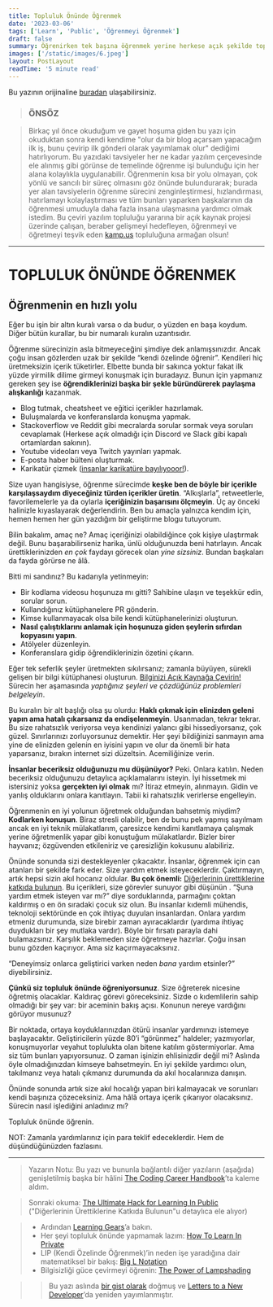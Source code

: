 ```yaml
---
title: Topluluk Önünde Öğrenmek
date: '2023-03-06'
tags: ['Learn', 'Public', 'Öğrenmeyi Öğrenmek']
draft: false
summary: Öğrenirken tek başına öğrenmek yerine herkese açık şekilde topluluk önünde öğrenmek ve bu süreçte ortaya başkalarının yararlanabileceği içerikler çıkarmak düşündüğünüzden çok daha faydalı olabilir.
images: ['/static/images/6.jpeg']
layout: PostLayout
readTime: '5 minute read'
---
```


Bu yazının orijinaline [buradan](https://www.swyx.io/learn-in-public) ulaşabilirsiniz.

> ### ÖNSÖZ

> Birkaç yıl önce okuduğum ve gayet hoşuma giden bu yazı için okuduktan sonra kendi kendime "olur da bir blog açarsam yapacağım ilk iş, bunu çevirip ilk gönderi olarak yayımlamak olur" dediğimi hatırlıyorum. Bu yazıdaki tavsiyeler her ne kadar yazılım çerçevesinde ele alınmış gibi görünse de temelinde öğrenme işi bulunduğu için her alana kolaylıkla uygulanabilir. Öğrenmenin kısa bir yolu olmayan, çok yönlü ve sancılı bir süreç olmasını göz önünde bulundurarak; burada yer alan tavsiyelerin öğrenme sürecini zenginleştirmesi, hızlandırması, hatırlamayı kolaylaştırması ve tüm bunları yaparken başkalarının da öğrenmesi umuduyla daha fazla insana ulaşmasına yardımcı olmak istedim. Bu çeviri yazılım topluluğu yararına bir açık kaynak projesi üzerinde çalışan, beraber gelişmeyi hedefleyen, öğrenmeyi ve öğretmeyi teşvik eden [kamp.us](https://discord.gg/kampus) topluluğuna armağan olsun!

---

# TOPLULUK ÖNÜNDE ÖĞRENMEK

## Öğrenmenin en hızlı yolu

Eğer bu işin bir altın kuralı varsa o da budur, o yüzden en başa koydum. Diğer bütün kurallar, bu bir numaralı kuralın uzantısıdır.

Öğrenme sürecinizin asla bitmeyeceğini şimdiye dek anlamışsınızdır. Ancak çoğu insan gözlerden uzak bir şekilde “kendi özelinde öğrenir”. Kendileri hiç üretmeksizin içerik tüketirler. Elbette bunda bir sakınca yoktur fakat ilk yüzde yirmilik dilime girmeyi konuşmak için buradayız. Bunun için yapmanız gereken şey ise **öğrendiklerinizi başka bir şekle büründürerek paylaşma alışkanlığı** kazanmak.

- Blog tutmak, cheatsheet ve eğitici içerikler hazırlamak.
- Buluşmalarda ve konferanslarda konuşma yapmak.
- Stackoverflow ve Reddit gibi mecralarda sorular sormak veya soruları cevaplamak (Herkese açık olmadığı için Discord ve Slack gibi kapalı ortamlardan sakının).
- Youtube videoları veya Twitch yayınları yapmak.
- E-posta haber bülteni oluşturmak.
- Karikatür çizmek ([insanlar karikatüre bayılıyooor!](https://arkwright.github.io/scaling-react-server-side-rendering.html)).

Size uyan hangisiyse, öğrenme sürecimde **keşke ben de böyle bir içerikle karşılaşsaydım diyeceğiniz türden içerikler üretin**. “Alkışlarla”, retweetlerle, favorilemelerle ya da oylarla **içeriğinizin başarısını ölçmeyin**. Üç ay önceki halinizle kıyaslayarak değerlendirin. Ben bu amaçla yalnızca kendim için, hemen hemen her gün yazdığım bir geliştirme blogu tutuyorum.

Bilin bakalım, amaç ne? Amaç içeriğinizi olabildiğince çok kişiye ulaştırmak değil. Bunu başarabilirseniz harika, ünlü olduğunuzda beni hatırlayın. Ancak ürettiklerinizden _en çok_ faydayı görecek olan _yine sizsiniz_. Bundan başkaları da fayda görürse ne âlâ.

Bitti mi sandınız? Bu kadarıyla yetinmeyin:

- Bir kodlama videosu hoşunuza mı gitti? Sahibine ulaşın ve teşekkür edin, sorular sorun.
- Kullandığınız kütüphanelere PR gönderin.
- Kimse kullanmayacak olsa bile kendi kütüphanelerinizi oluşturun.
- **Nasıl çalıştıklarını anlamak için hoşunuza giden şeylerin sıfırdan kopyasını yapın**.
- Atölyeler düzenleyin.
- Konferanslara gidip öğrendiklerinizin özetini çıkarın.

Eğer tek seferlik şeyler üretmekten sıkılırsanız; zamanla büyüyen, sürekli gelişen bir bilgi kütüphanesi oluşturun. [Bilginizi Açık Kaynağa Çevirin!](https://www.youtube.com/watch?v=XoATf7xGoUY) Sürecin her aşamasında _yaptığınız şeyleri ve çözdüğünüz problemleri belgeleyin_.

Bu kuralın bir alt başlığı olsa şu olurdu: **Haklı çıkmak için elinizden geleni yapın ama hatalı çıkarsanız da endişelenmeyin**. Usanmadan, tekrar tekrar. Bu size rahatsızlık veriyorsa veya kendinizi yalancı gibi hissediyorsanız, çok güzel. Sınırlarınızı zorluyorsunuz demektir. Her şeyi bildiğinizi sanmayın ama yine de elinizden gelenin en iyisini yapın ve olur da önemli bir hata yaparsanız, bırakın internet sizi düzeltsin. Acemiliğinize verin.

**İnsanlar beceriksiz olduğunuzu mu düşünüyor?** Peki. Onlara katılın. Neden beceriksiz olduğunuzu detaylıca açıklamalarını isteyin. İyi hissetmek mi istersiniz yoksa **gerçekten iyi olmak** mı? İtiraz etmeyin, alınmayın. Gidin ve yanlış olduklarını onlara kanıtlayın. Tabii ki rahatsızlık verirlerse engelleyin.

Öğrenmenin en iyi yolunun öğretmek olduğundan bahsetmiş miydim? **Kodlarken konuşun**. Biraz stresli olabilir, ben de bunu pek yapmış sayılmam ancak en iyi teknik mülakatlarım, çaresizce kendimi kanıtlamaya çalışmak yerine öğretmenlik yapar gibi konuştuğum mülakatlardır. Bizler birer hayvanız; özgüvenden etkileniriz ve çaresizliğin kokusunu alabiliriz.

Önünde sonunda sizi destekleyenler çıkacaktır. İnsanlar, öğrenmek için can atanları bir şekilde fark eder. Size yardım etmek isteyeceklerdir. Çaktırmayın, artık hepsi sizin akıl hocanız oldular. **Bu çok önemli:** [Diğerlerinin ürettiklerine katkıda bulunun](https://www.swyx.io/puwtpd). Bu içerikleri, size görevler sunuyor gibi düşünün . “Şuna yardım etmek isteyen var mı?” diye sorduklarında, parmağını çoktan kaldırmış o en ön sıradaki çocuk siz olun. Bu insanlar kıdemli mühendis, teknoloji sektöründe en çok ihtiyaç duyulan insanlardan. Onlara yardım etmeniz durumunda, size birebir zaman ayıracaklardır (yardıma ihtiyaç duydukları bir şey mutlaka vardır). Böyle bir fırsatı parayla dahi bulamazsınız. Karşılık beklemeden size öğretmeye hazırlar. Çoğu insan bunu gözden kaçırıyor. Ama siz kaçırmayacaksınız.

“Deneyimsiz onlarca geliştirici varken neden _bana_ yardım etsinler?” diyebilirsiniz.

**Çünkü siz topluluk önünde öğreniyorsunuz**. Size öğreterek nicesine öğretmiş olacaklar. Kaldıraç görevi göreceksiniz. Sizde o kıdemlilerin sahip olmadığı bir şey var: bir aceminin bakış açısı. Konunun nereye vardığını görüyor musunuz?

Bir noktada, ortaya koyduklarınızdan ötürü insanlar yardımınızı istemeye başlayacaktır. Geliştiricilerin yüzde 80’i “görünmez” haldeler; yazmıyorlar, konuşmuyorlar veyahut toplulukta olan bitene katılım göstermiyorlar. Ama siz tüm bunları yapıyorsunuz. O zaman işinizin ehlisinizdir değil mi? Aslında öyle olmadığınızdan kimseye bahsetmeyin. En iyi şekilde yardımcı olun, takılmanız veya hatalı çıkmanız durumunda da akıl hocalarınıza danışın.

Önünde sonunda artık size akıl hocalığı yapan biri kalmayacak ve sorunları kendi başınıza çözeceksiniz. Ama hâlâ ortaya içerik çıkarıyor olacaksınız. Sürecin nasıl işlediğini anladınız mı?

Topluluk önünde öğrenin.

NOT: Zamanla yardımlarınız için para teklif edeceklerdir. Hem de düşündüğünüzden fazlasını.

---

> Yazarın Notu: Bu yazı ve bununla bağlantılı diğer yazıların (aşağıda) genişletilmiş başka bir hâlini [The Coding Career Handbook](https://learninpublic.org/?from=swyxdotio-LIP)’ta kaleme aldım.

> Sonraki okuma: [The Ultimate Hack for Learning In Public](https://www.swyx.io/puwtpd) ("Diğerlerinin Ürettiklerine Katkıda Bulunun"u detaylıca ele alıyor)

> - Ardından [Learning Gears](https://www.swyx.io/learning-gears/)’a bakın.
> - Her şeyi topluluk önünde yapmamak lazım: [How To Learn In Private](https://www.swyx.io/learn-in-private)
> - LIP (Kendi Özelinde Öğrenmek)’in neden işe yaradığına dair matematiksel bir bakış: [Big L Notation](https://www.swyx.io/big-l-notation)
> - Bilgisizliği güce çevirmeyi öğrenin: [The Power of Lampshading](https://swyx.io/lampshading)

> > Bu yazı aslında [bir gist olarak](https://gist.github.com/sw-yx/9720bd4a30606ca3ffb8d407113c0fe5) doğmuş ve [Letters to a New Developer](https://letterstoanewdeveloper.com/2020/12/14/learn-in-public/)’da yeniden yayımlanmıştır.
